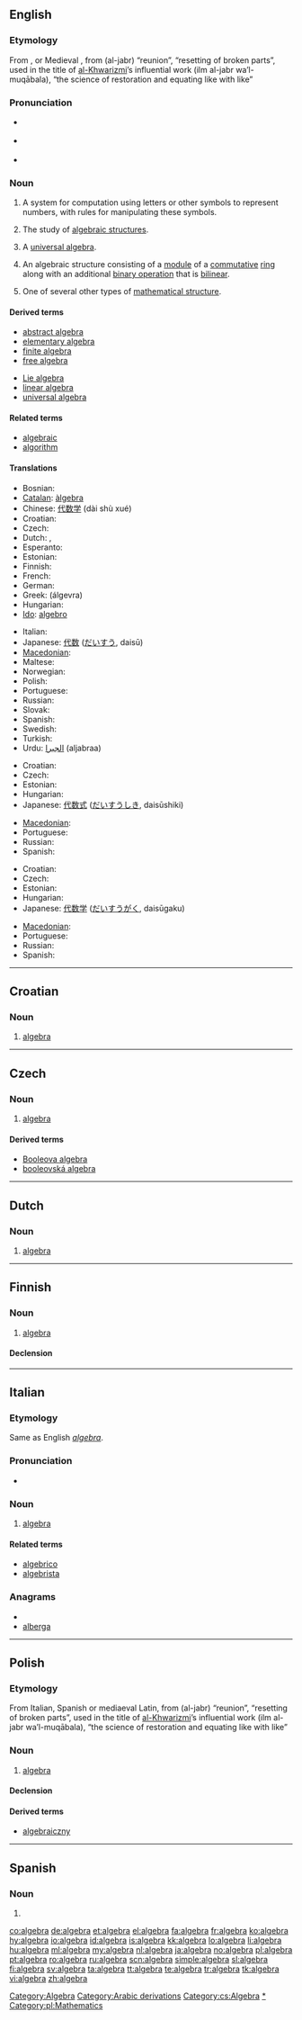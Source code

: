 {{also|Algebra|álgebra|àlgebra}}
==English==

===Etymology===
From {{etyl|it}}, {{etyl|es}} or Medieval {{etyl|la}}, from {{etyl|ar}} {{Arab|[[جبر|الجبر]]}} (al-jabr) “reunion”, “resetting of broken parts”, used in the title of [[w:Al-Khwarizmi|al-Khwarizmi]]’s influential work {{Arab|علم الجبر والمقابلة}} (ilm al-jabr wa’l-muqābala), “the science of restoration and equating like with like”

===Pronunciation===
* {{a|UK}} {{IPA|/ˈæl.dʒɪ.bɹə/}}
* {{a|US}} {{IPA|/ˈæl.dʒɪ.bɹə/|/ˈæl.dʒə.bɹə/}}
* {{audio|en-us-algebra.ogg|Audio (US)}}

===Noun===
{{wikipedia}}
{{en-noun|s|-}}

# {{uncountable|math}} A system for computation using letters or other symbols to represent numbers, with rules for manipulating these symbols.
# {{uncountable|mathematics}} The study of [[algebraic structure|algebraic structures]].
# {{countable|mathematics}} A [[universal algebra]].
# {{countable|mathematics}} An algebraic structure consisting of a [[module]] of a [[commutative]] [[ring]] along with an additional [[binary operation]] that is [[bilinear]].
# {{countable|mathematics}} One of several other types of [[mathematical structure]].

====Derived terms====
{{top2}}
* [[abstract algebra]]
* [[elementary algebra]]
* [[finite algebra]]
* [[free algebra]]
{{mid2}}
* [[Lie algebra]]
* [[linear algebra]]
* [[universal algebra]]
{{bottom2}}

====Related terms====
* [[algebraic]]
* [[algorithm]]

====Translations====
{{trans-top|system for computation using letters or other symbols}}
* Bosnian: {{t-|bs|algebra|f}}
* [[Catalan]]: [[àlgebra]] {{f}}
* Chinese: [[代数学]] (dài shù xué)
* Croatian: {{t-|hr|algebra|f}}
* Czech: {{t-|cs|algebra|f}}
* Dutch: {{t+|nl|algebra|m}}, {{t-|nl|stelkunde|f}}
* Esperanto: {{t-|eo|algebro|xs=Esperanto}}
* Estonian: {{t+|et|algebra}}
* Finnish: {{t+|fi|algebra}}
* French: {{t+|fr|algèbre|f}}
* German: {{t+|de|Algebra|f}}
* Greek: {{t+|el|άλγεβρα|f}} (álgevra)
* Hungarian: {{t+|hu|algebra}}
* [[Ido]]: [[algebro]]
{{trans-mid}}
* Italian: {{t-|it|algebra|f}}
* Japanese: [[代数]] ([[だいすう]], daisū)
* [[Macedonian]]: {{t-|mk|алгебра|f|tr=algébra}}
* Maltese: {{t-|mt|alġebra|xs=Maltese}}
* Norwegian: {{t+|no|algebra}}
* Polish: {{t+|pl|algebra|f}}
* Portuguese: {{t+|pt|álgebra|f}}
* Russian: {{t+|ru|алгебра|f|tr=álgebra}}
* Slovak: {{t-|sk|algebra|f}}
* Spanish: {{t+|es|álgebra|m}}
* Swedish: {{t+|sv|algebra|c}}
* Turkish: {{t+|tr|cebir}}
* Urdu: [[الجبرا]] (aljabraa) {{m}}
{{trans-bottom}}

{{trans-top|structure}}
* Croatian: {{t-|hr|algebra|f}}
* Czech: {{t-|cs|algebra|f}}
* Estonian: {{t+|et|algebra}}
* Hungarian: {{t+|hu|algebra}}
* Japanese: [[代数式]] ([[だいすうしき]], daisūshiki)
{{trans-mid}}
* [[Macedonian]]: {{t-|mk|алгебра|f|tr=algébra}}
* Portuguese: {{t+|pt|álgebra|f}}
* Russian: {{t+|ru|алгебра|f|tr=álgebra}}
* Spanish: {{t+|es|álgebra|m}}
{{trans-bottom}}

{{trans-top|study}}
* Croatian: {{t-|hr|algebra|f}}
* Czech: {{t-|cs|algebra|f}}
* Estonian: {{t+|et|algebra}}
* Hungarian: {{t+|hu|algebra}}
* Japanese: [[代数学]] ([[だいすうがく]], daisūgaku)
{{trans-mid}}
* [[Macedonian]]: {{t-|mk|алгебра|f|tr=algébra}}
* Portuguese: {{t+|pt|álgebra|f}}
* Russian: {{t+|ru|алгебра|f|tr=álgebra}}
* Spanish: {{t+|es|álgebra|m}}
{{trans-bottom}}

[[Category:Algebra]]
[[Category:Arabic derivations]]

----

==Croatian==

===Noun===
{{hr-noun|f}}

# [[#English|algebra]]

----

==Czech==

===Noun===
{{cs-noun|g=f}}

# [[#English|algebra]]

====Derived terms====
* [[Booleova algebra]] {{f}}
* [[booleovská algebra]] {{f}}

[[Category:cs:Algebra]]

----

==Dutch==
{{wikipedia|lang=nl}}

===Noun===
{{nl-noun|g1=f|g2=m|-|*}}

# {{mathematics|lang=nl}} [[algebra#English|algebra]]

----

==Finnish==

===Noun===
{{infl|fi|noun}}

# [[#English|algebra]]

====Declension====
{{fi-decl-omena|algebr}}

----

==Italian==
{{wikipedia|lang=it}}

===Etymology===
Same as English ''[[#English|algebra]]''.

===Pronunciation===
* {{IPA|/al.ʤɛ.ˈbra/|lang=it}}

===Noun===
{{it-noun|algebr|f|a|e}}

# [[#English|algebra]]

====Related terms====
* [[algebrico]]
* [[algebrista]]

===Anagrams===
* {{alphagram|aabeglr}}
* [[alberga#Italian|alberga]]

[[Category:it:Algebra|*]]

----

==Polish==

===Etymology===
From Italian, Spanish or mediaeval Latin, from {{etyl|ar|pl}} {{Arab|[[جبر|الجبر]]}} (al-jabr) “reunion”, “resetting of broken parts”, used in the title of [[w:Al-Khwarizmi|al-Khwarizmi]]’s influential work {{Arab|علم الجبر والمقابلة}} (ilm al-jabr wa’l-muqābala), “the science of restoration and equating like with like”

===Noun===
{{infl|pl|noun|g=f}}

# [[#English|algebra]]

====Declension====
{{pl-decl-noun-sing
|algebra
|algebry
|algebrze
|algebrę
|algebrą
|algebrze
|algebro
}}

====Derived terms====
* [[algebraiczny]]

[[Category:pl:Mathematics]]

----

==Spanish==

===Noun===
{{infl|es|misspelling}}

# {{misspelling of|lang=es|álgebra}}

[[co:algebra]]
[[de:algebra]]
[[et:algebra]]
[[el:algebra]]
[[fa:algebra]]
[[fr:algebra]]
[[ko:algebra]]
[[hy:algebra]]
[[io:algebra]]
[[id:algebra]]
[[is:algebra]]
[[kk:algebra]]
[[lo:algebra]]
[[li:algebra]]
[[hu:algebra]]
[[ml:algebra]]
[[my:algebra]]
[[nl:algebra]]
[[ja:algebra]]
[[no:algebra]]
[[pl:algebra]]
[[pt:algebra]]
[[ro:algebra]]
[[ru:algebra]]
[[scn:algebra]]
[[simple:algebra]]
[[sl:algebra]]
[[fi:algebra]]
[[sv:algebra]]
[[ta:algebra]]
[[tt:algebra]]
[[te:algebra]]
[[tr:algebra]]
[[tk:algebra]]
[[vi:algebra]]
[[zh:algebra]]